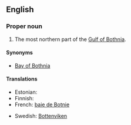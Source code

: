 ==English==

===Proper noun===
{{en-proper noun}}

# The most northern part of the [[Gulf of Bothnia]].

====Synonyms====
*[[Bay of Bothnia]]

====Translations====
{{top}}
* Estonian: {{t-|et|Perämeri}}
* Finnish: {{t-|fi|Perämeri}}
* French: [[baie de Botnie]] {{f}}
{{mid}}
* Swedish: [[Bottenviken]]
{{bottom}}